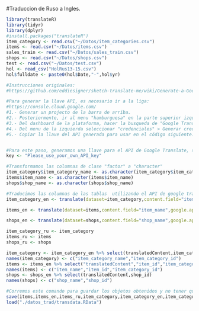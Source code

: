#Traduccion de Ruso a Ingles.

```r
library(translateR)
library(tidyr)
library(dplyr)
#install.packages("translateR")
item_category <- read.csv("~/Datos/item_categories.csv")
items <- read.csv("~/Datos/items.csv")
sales_train <- read.csv("~/Datos/sales_train.csv")
shops <- read.csv("~/Datos/shops.csv")
test <- read.csv("~/Datos/test.csv")
hol <- read_csv("HolRus13-15.csv")
hol$fulldate <- paste0(hol$Date,"-",hol$yr)

#Instrucciones originales:
#https://github.com/eddiesigner/sketch-translate-me/wiki/Generate-a-Google-API-Key

#Para generar la llave API, es necesario ir a la liga:
#https://console.cloud.google.com/
#1.- Generar un projecto de la barra de arriba.
#2.- Posteriormente, ir al menu "hamburguesa" en la parte superior izquierda y seleccionar "Servicios & API".
#3.- Del dashboard de la plataforma, hacer la busqueda de "Google Translate API" y habilitarla.
#4.- Del menu de la izquierda seleccionar "credenciales" > Generar credenciales > API Key.
#5.- Copiar la llave del API generada para usar en el código siguiente.


#Para este paso, generamos una llave para el API de Google Translate, sin embargo esto puede generar costos y lo decidimos no incluirlo en el código.  Otra opción es suspender la llave para que no sea utilizada.
key <- "Please_use_your_own_API_key"

#Transformamos las columnas de clase "factor" a "character"
item_category$item_category_name <- as.character(item_category$item_category_name)
items$item_name <- as.character(items$item_name)
shops$shop_name <- as.character(shops$shop_name)

#Traducimos las columnas de las tablas  utilizando el API de google translate.
item_category_en <- translate(dataset=item_category,content.field="item_category_name",google.api.key = key, source.lang="ru", target.lang="en")

items_en <- translate(dataset=items,content.field="item_name",google.api.key = key, source.lang="ru", target.lang="en")

shops_en <- translate(dataset=shops,content.field="shop_name",google.api.key = key, source.lang="ru", target.lang="en")

item_category_ru <- item_category
items_ru <- items
shops_ru <- shops

item_category <- item_category_en %>% select(translatedContent,item_category_id)
names(item_category) <- c("item_category_name","item_category_id")
items <- items_en %>% select("translatedContent","item_id","item_category_id")
names(items) <- c("item_name","item_id","item_category_id")
shops <- shops_en %>% select(translatedContent,shop_id)
names(shops) <- c("shop_name","shop_id")

#Corremos este comando para guardar los objetos obtenidos y no tener que correr las traducciones de nuevo.  Estos objetos con las traducciones los guardamos en el archivo "transdata.RData"
save(items,items_en,items_ru,item_category,item_category_en,item_category_ru, shops,shops_en,shops_ru,file = "transdata.RData")
load("./datos_trad/transdata.RData")

```


